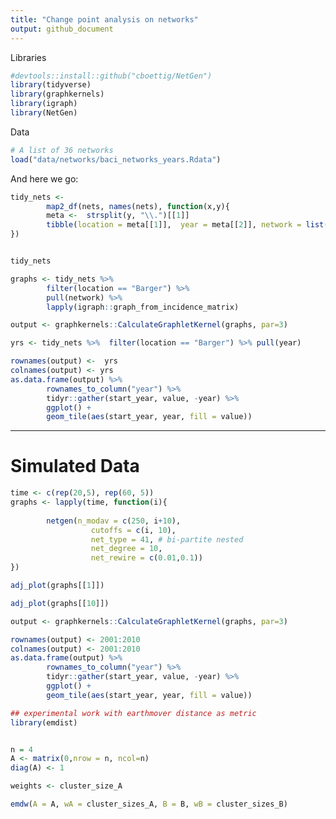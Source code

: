 ```yaml
---
title: "Change point analysis on networks"
output: github_document
---
```



Libraries

```r
#devtools::install::github("cboettig/NetGen")
library(tidyverse)
library(graphkernels)
library(igraph)
library(NetGen)
```

Data

```r
# A list of 36 networks
load("data/networks/baci_networks_years.Rdata")
```


And here we go:

```r
tidy_nets <- 
        map2_df(nets, names(nets), function(x,y){
        meta <-  strsplit(y, "\\.")[[1]]
        tibble(location = meta[[1]],  year = meta[[2]], network = list(as.data.frame(x)))
})


tidy_nets
```

```r
graphs <- tidy_nets %>% 
        filter(location == "Barger") %>% 
        pull(network) %>% 
        lapply(igraph::graph_from_incidence_matrix)
```

```r
output <- graphkernels::CalculateGraphletKernel(graphs, par=3)
```

```r
yrs <- tidy_nets %>%  filter(location == "Barger") %>% pull(year)

rownames(output) <-  yrs
colnames(output) <- yrs
as.data.frame(output) %>% 
        rownames_to_column("year") %>%  
        tidyr::gather(start_year, value, -year) %>%
        ggplot() + 
        geom_tile(aes(start_year, year, fill = value))
```


------


# Simulated Data


```r

time <- c(rep(20,5), rep(60, 5))
graphs <- lapply(time, function(i){ 
        
        netgen(n_modav = c(250, i+10), 
                  cutoffs = c(i, 10), 
                  net_type = 41, # bi-partite nested
                  net_degree = 10,
                  net_rewire = c(0.01,0.1))
})


```

```r
adj_plot(graphs[[1]])
```

```r
adj_plot(graphs[[10]])
```

```r
output <- graphkernels::CalculateGraphletKernel(graphs, par=3)

```



```r
rownames(output) <- 2001:2010
colnames(output) <- 2001:2010
as.data.frame(output) %>% 
        rownames_to_column("year") %>%  
        tidyr::gather(start_year, value, -year) %>%
        ggplot() + 
        geom_tile(aes(start_year, year, fill = value))
```








```r
## experimental work with earthmover distance as metric
library(emdist)


n = 4
A <- matrix(0,nrow = n, ncol=n)
diag(A) <- 1

weights <- cluster_size_A

emdw(A = A, wA = cluster_sizes_A, B = B, wB = cluster_sizes_B)

```


